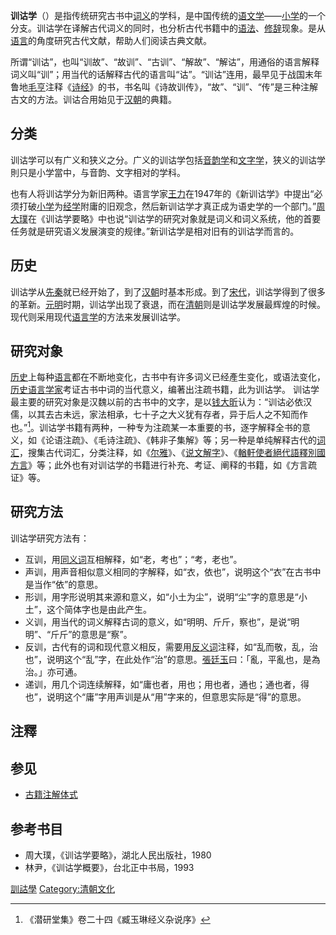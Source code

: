 '''训诂学'''（{{lang-en|'''Philology''' 或 '''Exegesis'''}}）是指传统研究古书中[[词义|词义]]的学科，是中国传统的[[语文学|语文学]]——[[小學_(經學)|小学]]的一个分支。训诂学在译解古代词义的同时，也分析古代书籍中的[[语法|语法]]、[[修辞|修辞]]现象。是从[[语言|语言]]的角度研究古代文献，帮助人们阅读古典文献。

所谓“训诂”，也叫“训故”、“故训”、“古训”、“解故”、“解诂”，用通俗的语言解释词义叫“训”；用当代的话解释古代的语言叫“诂”。“训诂”连用，最早见于战国末年鲁地[[毛亨|毛亨]]注释《[[诗经|诗经]]》的书，书名叫《诗故训传》，“故”、“训”、“传”是三种注解古文的方法。训诂合用始见于[[汉朝|汉朝]]的典籍。

==分类==
训诂学可以有广义和狭义之分。广义的训诂学包括[[音韵学|音韵学]]和[[文字学|文字学]]，狭义的训诂学則只是小学當中，与音韵、文字相对的学科。

也有人将训诂学分为新旧两种。语言学家[[王力_(语言学家)|王力]]在1947年的《新训诂学》中提出“必须打破[[小學_(經學)|小学]]为[[经学|经学]]附庸的旧观念，然后新训诂学才真正成为语史学的一个部门。”[[周大璞|周大璞]]在《训诂学要略》中也说“训诂学的研究对象就是词义和词义系统，他的首要任务就是研究语义发展演变的规律。”新训诂学是相对旧有的训诂学而言的。

==历史==
训诂学从[[先秦|先秦]]就已经开始了，到了[[汉朝|汉朝]]时基本形成。到了[[宋朝|宋代]]，训诂学得到了很多的革新。[[元朝|元]][[明朝|明]]时期，训诂学出现了衰退，而在[[清朝|清朝]]则是训诂学发展最辉煌的时候。现代则采用现代[[语言学|语言学]]的方法来发展训诂学。

==研究对象==
[[历史|历史]]上每种[[语言|语言]]都在不断地变化，古书中有许多词义已经產生变化，或语法变化，[[历史语言学|历史语言学家]]考证古书中词的当代意义，编著出注疏书籍，此为训诂学。
训诂学最主要的研究对象是汉魏以前的古书中的文字，是以[[钱大昕|钱大昕]]认为：“训诂必依汉儒，以其去古未远，家法相承，七十子之大义犹有存者，异于后人之不知而作也。”<ref>《潜研堂集》卷二十四《臧玉琳经义杂说序》</ref>。训诂学书籍有两种，一种专为注疏某一本重要的书，逐字解释全书的意义，如《论语注疏》、《毛诗注疏》、《韩非子集解》等；另一种是单纯解释古代的[[詞彙|词汇]]，搜集古代词汇，分类注释，如《[[尔雅|尔雅]]》、《[[说文解字|说文解字]]》、《[[輶軒使者絕代語釋別國方言|輶軒使者絕代語釋別國方言]]》等；此外也有对训诂学的书籍进行补充、考证、阐释的书籍，如《方言疏证》等。

== 研究方法 ==
训诂学研究方法有：
* 互训，用[[同义词|同义词]]互相解释，如“老，考也”；“考，老也”。
* 声训，用声音相似意义相同的字解释，如“衣，依也”，说明这个“衣”在古书中是当作“依”的意思。
* 形训，用字形说明其来源和意义，如“小土为尘”，说明“尘”字的意思是“小土”，这个简体字也是由此产生。
* 义训，用当代的词义解释古词的意义，如“明明、斤斤，察也”，是说“明明”、“斤斤”的意思是“察”。
* 反训，古代有的词和现代意义相反，需要用[[反义词|反义词]]注释，如“乱而敬，乱，治也”，说明这个“乱”字，在此处作“治”的意思。[[張廷玉|張廷玉]]曰：「亂，平亂也，是為治。」亦可通。
* 递训，用几个词连续解释，如“庸也者，用也；用也者，通也；通也者，得也”，说明这个“庸”字用声训是从“用”字来的，但意思实际是“得”的意思。

== 注釋 ==
{{reflist}}

== 参见 ==
* [[古籍注解体式|古籍注解体式]]

== 参考书目 ==
{{refbegin}}
*周大璞，《训诂学要略》，湖北人民出版社，1980
*林尹，《训诂学概要》，台北正中书局，1993
{{refend}}

{{汉语}}

[[Category:訓詁學|]]
[[Category:清朝文化|Category:清朝文化]]